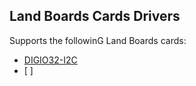 == Land Boards Cards Drivers ==

Supports the followinG Land Boards cards:

* [http://land-boards.com/blwiki/index.php?title=DIGIO32-I2C DIGIO32-I2C]
* [ ]
